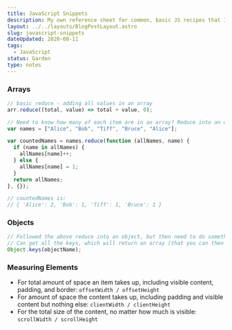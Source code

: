 ```yaml
---
title: JavaScript Snippets
description: My own reference sheet for common, basic JS recipes that I use and/or need to look up often
layout: ../../layouts/BlogPostLayout.astro
slug: javascript-snippets
dateUpdated: 2020-08-11
tags:
  - JavaScript
status: Garden
type: notes
---
```


### Arrays

```js
// basic reduce - adding all values in an array
arr.reduce((total, value) => total + value, 0);

// Need to know how many of each item are in an array? Reduce into an object:
var names = ["Alice", "Bob", "Tiff", "Bruce", "Alice"];

var countedNames = names.reduce(function (allNames, name) {
  if (name in allNames) {
    allNames[name]++;
  } else {
    allNames[name] = 1;
  }
  return allNames;
}, {});

// countedNames is:
// { 'Alice': 2, 'Bob': 1, 'Tiff': 1, 'Bruce': 1 }
```

### Objects

```js
// Followed the above reduce into an object, but then need to do something with the values?
// Can get all the keys, which will return an array (that you can then loop over)
Object.keys(objectName);
```

### Measuring Elements

- For total amount of space an item takes up, including visible content, padding, and border: `offsetWidth / offsetHeight`
- For amount of space the content takes up, including padding and visible content but nothing else: `clientWidth / clientHeight`
- For the total size of the content, no matter how much is visible: `scrollWidth / scrollHeight`
